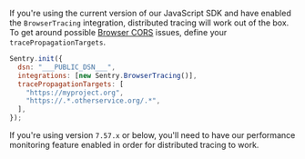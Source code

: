 If you're using the current version of our JavaScript SDK and have enabled the `BrowserTracing` integration, distributed tracing will work out of the box. To get around possible [Browser CORS](https://developer.mozilla.org/en-US/docs/Web/HTTP/CORS) issues, define your `tracePropagationTargets`.

```js
Sentry.init({
  dsn: "___PUBLIC_DSN___",
  integrations: [new Sentry.BrowserTracing()],
  tracePropagationTargets: [
    "https://myproject.org",
    "https://.*.otherservice.org/.*",
  ],
});
```

If you're using version `7.57.x` or below, you'll need to have our <PlatformLink to="/performance/">performance monitoring feature enabled</PlatformLink> in order for distributed tracing to work.
